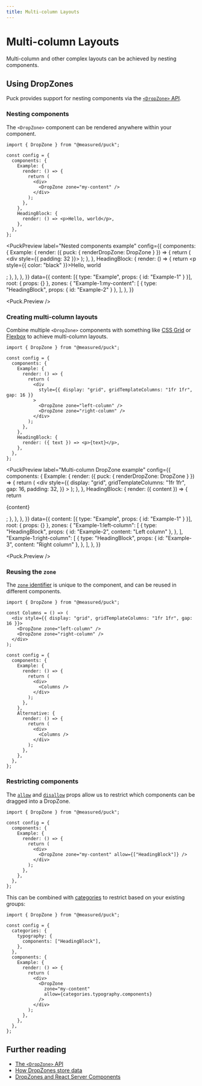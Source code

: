 ```yaml
---
title: Multi-column Layouts
---
```



# Multi-column Layouts

Multi-column and other complex layouts can be achieved by nesting components.

## Using DropZones

Puck provides support for nesting components via the [`<DropZone>` API](/docs/api-reference/components/drop-zone).

### Nesting components

The `<DropZone>` component can be rendered anywhere within your component.

```tsx {1,9} showLineNumbers copy
import { DropZone } from "@measured/puck";

const config = {
  components: {
    Example: {
      render: () => {
        return (
          <div>
            <DropZone zone="my-content" />
          </div>
        );
      },
    },
    HeadingBlock: {
      render: () => <p>Hello, world</p>,
    },
  },
};
```

<PuckPreview
  label="Nested components example"
  config={{
    components: {
      Example: {
        render: ({ puck: { renderDropZone: DropZone } }) => {
          return (
            <div style={{ padding: 32 }}>
              <DropZone zone="my-content" />
            </div>
          );
        },
      },
      HeadingBlock: {
        render: () => {
          return <p style={{ color: "black" }}>Hello, world</p>;
        },
      },
    },
  }}
  data={{
    content: [{ type: "Example", props: { id: "Example-1" } }],
    root: { props: {} },
    zones: {
      "Example-1:my-content": [
        { type: "HeadingBlock", props: { id: "Example-2" } },
      ],
    },
  }}
>
  <Puck.Preview />
</PuckPreview>

### Creating multi-column layouts

Combine multiple `<DropZone>` components with something like [CSS Grid](https://developer.mozilla.org/en-US/docs/Web/CSS/CSS_grid_layout) or [Flexbox](https://developer.mozilla.org/en-US/docs/Learn/CSS/CSS_layout/Flexbox) to achieve multi-column layouts.

```tsx {9,11,12} showLineNumbers copy
import { DropZone } from "@measured/puck";

const config = {
  components: {
    Example: {
      render: () => {
        return (
          <div
            style={{ display: "grid", gridTemplateColumns: "1fr 1fr", gap: 16 }}
          >
            <DropZone zone="left-column" />
            <DropZone zone="right-column" />
          </div>
        );
      },
    },
    HeadingBlock: {
      render: ({ text }) => <p>{text}</p>,
    },
  },
};
```

<PuckPreview
  label="Multi-column DropZone example"
  config={{
    components: {
      Example: {
        render: ({ puck: { renderDropZone: DropZone } }) => {
          return (
            <div
              style={{
                display: "grid",
                gridTemplateColumns: "1fr 1fr",
                gap: 16,
                padding: 32,
              }}
            >
              <DropZone zone="left-column" />
              <DropZone zone="right-column" />
            </div>
          );
        },
      },
      HeadingBlock: {
        render: ({ content }) => {
          return <p>{content}</p>;
        },
      },
    },
  }}
  data={{
    content: [{ type: "Example", props: { id: "Example-1" } }],
    root: { props: {} },
    zones: {
      "Example-1:left-column": [
        {
          type: "HeadingBlock",
          props: { id: "Example-2", content: "Left column" },
        },
      ],
      "Example-1:right-column": [
        {
          type: "HeadingBlock",
          props: { id: "Example-3", content: "Right column" },
        },
      ],
    },
  }}
>
  <Puck.Preview />
</PuckPreview>

### Reusing the `zone`

The [`zone` identifier](/docs/api-reference/components/drop-zone#zone) is unique to the component, and can be reused in different components.

```tsx {3-8,16,25} showLineNumbers copy
import { DropZone } from "@measured/puck";

const Columns = () => (
  <div style={{ display: "grid", gridTemplateColumns: "1fr 1fr", gap: 16 }}>
    <DropZone zone="left-column" />
    <DropZone zone="right-column" />
  </div>
);

const config = {
  components: {
    Example: {
      render: () => {
        return (
          <div>
            <Columns />
          </div>
        );
      },
    },
    Alternative: {
      render: () => {
        return (
          <div>
            <Columns />
          </div>
        );
      },
    },
  },
};
```

### Restricting components

The [`allow`](/docs/api-reference/components/drop-zone#allow) and [`disallow`](/docs/api-reference/components/drop-zone#disallow) props allow us to restrict which components can be dragged into a DropZone.

```tsx {9} showLineNumbers copy
import { DropZone } from "@measured/puck";

const config = {
  components: {
    Example: {
      render: () => {
        return (
          <div>
            <DropZone zone="my-content" allow={["HeadingBlock"]} />
          </div>
        );
      },
    },
  },
};
```

This can be combined with [categories](/docs/integrating-puck/categories) to restrict based on your existing groups:

```tsx {4-8,14} showLineNumbers copy
import { DropZone } from "@measured/puck";

const config = {
  categories: {
    typography: {
      components: ["HeadingBlock"],
    },
  },
  components: {
    Example: {
      render: () => {
        return (
          <div>
            <DropZone
              zone="my-content"
              allow={categories.typography.components}
            />
          </div>
        );
      },
    },
  },
};
```

## Further reading

- [The `<DropZone>` API](/docs/api-reference/components/drop-zone)
- [How DropZones store data](/docs/api-reference/data#zones)
- [DropZones and React Server Components](/docs/integrating-puck/server-components)
